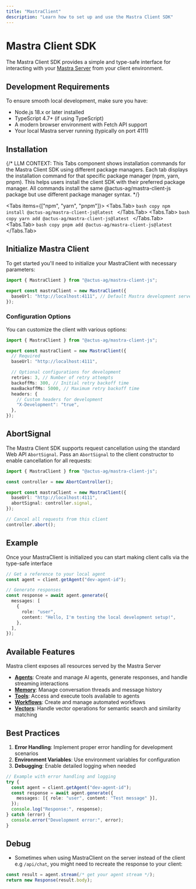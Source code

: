 ```yaml
---
title: "MastraClient"
description: "Learn how to set up and use the Mastra Client SDK"
---
```


# Mastra Client SDK

The Mastra Client SDK provides a simple and type-safe interface for interacting with your [Mastra Server](/docs/deployment/server) from your client environment.

## Development Requirements

To ensure smooth local development, make sure you have:

- Node.js 18.x or later installed
- TypeScript 4.7+ (if using TypeScript)
- A modern browser environment with Fetch API support
- Your local Mastra server running (typically on port 4111)

## Installation


{/*
LLM CONTEXT:
This Tabs component shows installation commands for the Mastra Client SDK using different package managers.
Each tab displays the installation command for that specific package manager (npm, yarn, pnpm).
This helps users install the client SDK with their preferred package manager.
All commands install the same @actus-ag/mastra-client-js package but use different package manager syntax.
*/}

<Tabs items={["npm", "yarn", "pnpm"]}>
  <Tabs.Tab>
    ```bash copy
    npm install @actus-ag/mastra-client-js@latest
    ```
  </Tabs.Tab>
  <Tabs.Tab>
    ```bash copy
    yarn add @actus-ag/mastra-client-js@latest
    ```
  </Tabs.Tab>
  <Tabs.Tab>
    ```bash copy
    pnpm add @actus-ag/mastra-client-js@latest
    ```
  </Tabs.Tab>
</Tabs>

## Initialize Mastra Client

To get started you'll need to initialize your MastraClient with necessary parameters:

```typescript filename="lib/mastra-client.ts" showLineNumbers copy
import { MastraClient } from "@actus-ag/mastra-client-js";

export const mastraClient = new MastraClient({
  baseUrl: "http://localhost:4111", // Default Mastra development server port
});
```

### Configuration Options

You can customize the client with various options:

```typescript filename="lib/mastra-client.ts" showLineNumbers copy
import { MastraClient } from "@actus-ag/mastra-client-js";

export const mastraClient = new MastraClient({
  // Required
  baseUrl: "http://localhost:4111",

  // Optional configurations for development
  retries: 3, // Number of retry attempts
  backoffMs: 300, // Initial retry backoff time
  maxBackoffMs: 5000, // Maximum retry backoff time
  headers: {
    // Custom headers for development
    "X-Development": "true",
  },
});
```

## AbortSignal

The Mastra Client SDK supports request cancellation using the standard Web API `AbortSignal`. Pass an `AbortSignal` to the client constructor to enable cancellation for all requests:

```typescript filename="lib/mastra-client.ts" showLineNumbers copy
import { MastraClient } from "@actus-ag/mastra-client-js";

const controller = new AbortController();

export const mastraClient = new MastraClient({
  baseUrl: "http://localhost:4111",
  abortSignal: controller.signal,
});

// Cancel all requests from this client
controller.abort();
```

## Example

Once your MastraClient is initialized you can start making client calls via the type-safe
interface

```typescript
// Get a reference to your local agent
const agent = client.getAgent("dev-agent-id");

// Generate responses
const response = await agent.generate({
  messages: [
    {
      role: "user",
      content: "Hello, I'm testing the local development setup!",
    },
  ],
});
```

## Available Features

Mastra client exposes all resources served by the Mastra Server

- [**Agents**](/reference/client-js/agents): Create and manage AI agents, generate responses, and handle streaming interactions
- [**Memory**](/reference/client-js/memory): Manage conversation threads and message history
- [**Tools**](/reference/client-js/tools): Access and execute tools available to agents
- [**Workflows**](/reference/client-js/workflows): Create and manage automated workflows
- [**Vectors**](/reference/client-js/vectors): Handle vector operations for semantic search and similarity matching

## Best Practices

1. **Error Handling**: Implement proper error handling for development scenarios
2. **Environment Variables**: Use environment variables for configuration
3. **Debugging**: Enable detailed logging when needed

```typescript
// Example with error handling and logging
try {
  const agent = client.getAgent("dev-agent-id");
  const response = await agent.generate({
    messages: [{ role: "user", content: "Test message" }],
  });
  console.log("Response:", response);
} catch (error) {
  console.error("Development error:", error);
}
```

## Debug

- Sometimes when using MastraClient on the server instead of the client e.g `/api/chat`,
  you might need to recreate the response to your client:

```typescript
const result = agent.stream(/* get your agent stream */);
return new Response(result.body);
```
